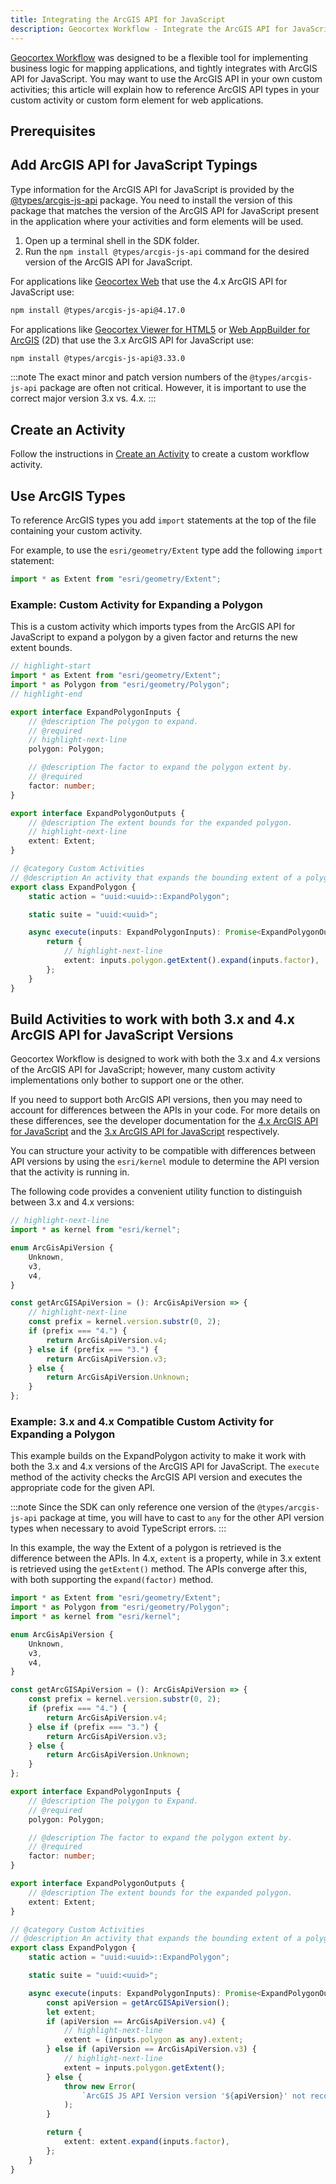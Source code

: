 ```yaml
---
title: Integrating the ArcGIS API for JavaScript
description: Geocortex Workflow - Integrate the ArcGIS API for JavaScript into custom activities for web applications
---
```



[Geocortex Workflow](https://apps.geocortex.com/workflow/designer/) was designed to be a flexible tool for implementing business logic for mapping applications, and tightly integrates with ArcGIS API for JavaScript. You may want to use the ArcGIS API in your own custom activities; this article will explain how to reference ArcGIS API types in your custom activity or custom form element for web applications.

## Prerequisites

<WebPrereqs />

## Add ArcGIS API for JavaScript Typings

Type information for the ArcGIS API for JavaScript is provided by the [@types/arcgis-js-api](https://www.npmjs.com/package/@types/arcgis-js-api) package. You need to install the version of this package that matches the version of the ArcGIS API for JavaScript present in the application where your activities and form elements will be used.

1. Open up a terminal shell in the SDK folder.
1. Run the `npm install @types/arcgis-js-api` command for the desired version of the ArcGIS API for JavaScript.

For applications like [Geocortex Web](https://www.geocortex.com/products/gxw/) that use the 4.x ArcGIS API for JavaScript use:

```sh
npm install @types/arcgis-js-api@4.17.0
```

For applications like [Geocortex Viewer for HTML5](https://www.geocortex.com/products/geocortex-essentials/) or [Web AppBuilder for ArcGIS](https://www.esri.com/en-us/arcgis/products/web-appbuilder/overview) (2D) that use the 3.x ArcGIS API for JavaScript use:

```sh
npm install @types/arcgis-js-api@3.33.0
```

:::note
The exact minor and patch version numbers of the `@types/arcgis-js-api` package are often not critical. However, it is important to use the correct major version 3.x vs. 4.x.
:::

## Create an Activity

Follow the instructions in [Create an Activity](sdk-web-create-activity.mdx) to create a custom workflow activity.

## Use ArcGIS Types

To reference ArcGIS types you add `import` statements at the top of the file containing your custom activity.

For example, to use the `esri/geometry/Extent` type add the following `import` statement:

```ts
import * as Extent from "esri/geometry/Extent";
```

### Example: Custom Activity for Expanding a Polygon

This is a custom activity which imports types from the ArcGIS API for JavaScript to expand a polygon by a given factor and returns the new extent bounds.

```ts
// highlight-start
import * as Extent from "esri/geometry/Extent";
import * as Polygon from "esri/geometry/Polygon";
// highlight-end

export interface ExpandPolygonInputs {
    // @description The polygon to expand.
    // @required
    // highlight-next-line
    polygon: Polygon;

    // @description The factor to expand the polygon extent by.
    // @required
    factor: number;
}

export interface ExpandPolygonOutputs {
    // @description The extent bounds for the expanded polygon.
    // highlight-next-line
    extent: Extent;
}

// @category Custom Activities
// @description An activity that expands the bounding extent of a polygon by a given factor.
export class ExpandPolygon {
    static action = "uuid:<uuid>::ExpandPolygon";

    static suite = "uuid:<uuid>";

    async execute(inputs: ExpandPolygonInputs): Promise<ExpandPolygonOutputs> {
        return {
            // highlight-next-line
            extent: inputs.polygon.getExtent().expand(inputs.factor),
        };
    }
}
```

## Build Activities to work with both 3.x and 4.x ArcGIS API for JavaScript Versions

Geocortex Workflow is designed to work with both the 3.x and 4.x versions of the ArcGIS API for JavaScript; however, many custom activity implementations only bother to support one or the other.

If you need to support both ArcGIS API versions, then you may need to account for differences between the APIs in your code. For more details on these differences, see the developer documentation for the [4.x ArcGIS API for JavaScript](https://developers.arcgis.com/javascript/) and the [3.x ArcGIS API for JavaScript](https://developers.arcgis.com/javascript/3/) respectively.

You can structure your activity to be compatible with differences between API versions by using the `esri/kernel` module to determine the API version that the activity is running in.

The following code provides a convenient utility function to distinguish between 3.x and 4.x versions:

```ts
// highlight-next-line
import * as kernel from "esri/kernel";

enum ArcGisApiVersion {
    Unknown,
    v3,
    v4,
}

const getArcGISApiVersion = (): ArcGisApiVersion => {
    // highlight-next-line
    const prefix = kernel.version.substr(0, 2);
    if (prefix === "4.") {
        return ArcGisApiVersion.v4;
    } else if (prefix === "3.") {
        return ArcGisApiVersion.v3;
    } else {
        return ArcGisApiVersion.Unknown;
    }
};
```

### Example: 3.x and 4.x Compatible Custom Activity for Expanding a Polygon

This example builds on the ExpandPolygon activity to make it work with both the 3.x and 4.x versions of the ArcGIS API for JavaScript. The `execute` method of the activity checks the ArcGIS API version and executes the appropriate code for the given API.

:::note
Since the SDK can only reference one version of the `@types/arcgis-js-api` package at time, you will have to cast to `any` for the other API version types when necessary to avoid TypeScript errors.
:::

In this example, the way the Extent of a polygon is retrieved is the difference between the APIs. In 4.x, `extent` is a property, while in 3.x extent is retrieved using the `getExtent()` method. The APIs converge after this, with both supporting the `expand(factor)` method.

```ts
import * as Extent from "esri/geometry/Extent";
import * as Polygon from "esri/geometry/Polygon";
import * as kernel from "esri/kernel";

enum ArcGisApiVersion {
    Unknown,
    v3,
    v4,
}

const getArcGISApiVersion = (): ArcGisApiVersion => {
    const prefix = kernel.version.substr(0, 2);
    if (prefix === "4.") {
        return ArcGisApiVersion.v4;
    } else if (prefix === "3.") {
        return ArcGisApiVersion.v3;
    } else {
        return ArcGisApiVersion.Unknown;
    }
};

export interface ExpandPolygonInputs {
    // @description The polygon to Expand.
    // @required
    polygon: Polygon;

    // @description The factor to expand the polygon extent by.
    // @required
    factor: number;
}

export interface ExpandPolygonOutputs {
    // @description The extent bounds for the expanded polygon.
    extent: Extent;
}

// @category Custom Activities
// @description An activity that expands the bounding extent of a polygon by a given factor.
export class ExpandPolygon {
    static action = "uuid:<uuid>::ExpandPolygon";

    static suite = "uuid:<uuid>";

    async execute(inputs: ExpandPolygonInputs): Promise<ExpandPolygonOutputs> {
        const apiVersion = getArcGISApiVersion();
        let extent;
        if (apiVersion == ArcGisApiVersion.v4) {
            // highlight-next-line
            extent = (inputs.polygon as any).extent;
        } else if (apiVersion == ArcGisApiVersion.v3) {
            // highlight-next-line
            extent = inputs.polygon.getExtent();
        } else {
            throw new Error(
                `ArcGIS JS API Version version '${apiVersion}' not recognized.`
            );
        }

        return {
            extent: extent.expand(inputs.factor),
        };
    }
}
```
